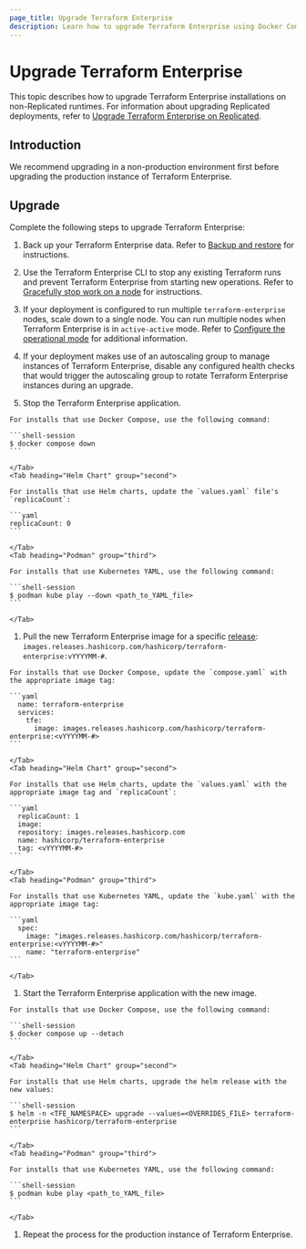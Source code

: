 ```yaml
---
page_title: Upgrade Terraform Enterprise
description: Learn how to upgrade Terraform Enterprise using Docker Compose and Helm to run new versions on Nomad, Kubernetes, OpenShift, Podman, or Docker.
---
```


# Upgrade Terraform Enterprise

This topic describes how to upgrade Terraform Enterprise installations on non-Replicated runtimes. For information about upgrading Replicated deployments, refer to [Upgrade Terraform Enterprise on Replicated](/terraform/enterprise/deploy/replicated/administration/infrastructure/upgrades).

## Introduction

We recommend upgrading in a non-production environment first before upgrading the production instance of Terraform Enterprise.

## Upgrade

Complete the following steps to upgrade Terraform Enterprise:

1. Back up your Terraform Enterprise data. Refer to [Backup and restore](/terraform/enterprise/deploy/manage/backup-restore) for instructions.

1. Use the Terraform Enterprise CLI to stop any existing Terraform runs and prevent Terraform Enterprise from starting new operations. Refer to [Gracefully stop work on a node](/terraform/enterprise/deploy/reference/cli#gracefully-stop-work-on-a-node) for instructions.

1. If your deployment is configured to run multiple `terraform-enterprise` nodes, scale down to a single node. You can run multiple nodes when Terraform Enterprise is in `active-active` mode. Refer to  [Configure the operational mode](/terraform/enterprise/deploy/configuration/storage/configure-mode) for additional information.

1. If your deployment makes use of an autoscaling group to manage instances of Terraform Enterprise, disable any configured health checks that would trigger the autoscaling group to rotate Terraform Enterprise instances during an upgrade.

1. Stop the Terraform Enterprise application.

  <Tabs>
    <Tab heading="Docker Compose" group="first">

    For installs that use Docker Compose, use the following command:

    ```shell-session
    $ docker compose down
    ```

    </Tab>
    <Tab heading="Helm Chart" group="second">

    For installs that use Helm charts, update the `values.yaml` file's `replicaCount`:
    
    ```yaml
    replicaCount: 0
    ```

    </Tab>
    <Tab heading="Podman" group="third">

    For installs that use Kubernetes YAML, use the following command:

    ```shell-session
    $ podman kube play --down <path_to_YAML_file>
    ```

    </Tab>
  </Tabs>

1. Pull the new Terraform Enterprise image for a specific [release](/terraform/enterprise/releases): `images.releases.hashicorp.com/hashicorp/terraform-enterprise:vYYYYMM-#`.

  <Tabs>
    <Tab heading="Docker Compose" group="first">

    For installs that use Docker Compose, update the `compose.yaml` with the appropriate image tag:

    ```yaml
      name: terraform-enterprise
      services:
        tfe:
          image: images.releases.hashicorp.com/hashicorp/terraform-enterprise:<vYYYYMM-#>
    ```

    </Tab>
    <Tab heading="Helm Chart" group="second">

    For installs that use Helm charts, update the `values.yaml` with the appropriate image tag and `replicaCount`:

    ```yaml
      replicaCount: 1
      image:
      repository: images.releases.hashicorp.com
      name: hashicorp/terraform-enterprise
      tag: <vYYYYMM-#>
    ```

    </Tab>
    <Tab heading="Podman" group="third">

    For installs that use Kubernetes YAML, update the `kube.yaml` with the appropriate image tag:

    ```yaml
      spec:
        image: "images.releases.hashicorp.com/hashicorp/terraform-enterprise:<vYYYYMM-#>"
        name: "terraform-enterprise"
    ```

    </Tab>
  </Tabs>

1. Start the Terraform Enterprise application with the new image.

  <Tabs>
    <Tab heading="Docker Compose" group="first">

    For installs that use Docker Compose, use the following command:

    ```shell-session
    $ docker compose up --detach
    ```

    </Tab>
    <Tab heading="Helm Chart" group="second">

    For installs that use Helm charts, upgrade the helm release with the new values:

    ```shell-session
    $ helm -n <TFE_NAMESPACE> upgrade --values=<OVERRIDES_FILE> terraform-enterprise hashicorp/terraform-enterprise
    ```

    </Tab>
    <Tab heading="Podman" group="third">

    For installs that use Kubernetes YAML, use the following command:

    ```shell-session
    $ podman kube play <path_to_YAML_file>
    ```

    </Tab>
  </Tabs>

1. Repeat the process for the production instance of Terraform Enterprise.

